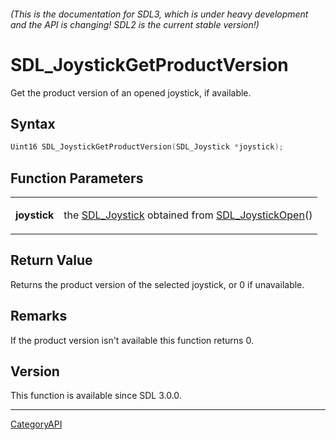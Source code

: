 ====== (This is the documentation for SDL3, which is under heavy development and the API is changing! SDL2 is the current stable version!) ======
= SDL_JoystickGetProductVersion =

Get the product version of an opened joystick, if available.

== Syntax ==

<syntaxhighlight lang='c'>
Uint16 SDL_JoystickGetProductVersion(SDL_Joystick *joystick);
</syntaxhighlight>

== Function Parameters ==

{|
|'''joystick'''
|the [[SDL_Joystick]] obtained from [[SDL_JoystickOpen]]()
|}

== Return Value ==

Returns the product version of the selected joystick, or 0 if unavailable.

== Remarks ==

If the product version isn't available this function returns 0.

== Version ==

This function is available since SDL 3.0.0.

----
[[CategoryAPI]]


